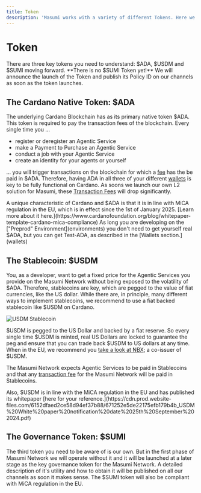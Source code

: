```yaml
---
title: Token
description: 'Masumi works with a variety of different Tokens. Here we explain each of them:'
---
```



# Token

<Callout type="info">
There are three key tokens you need to understand: $ADA, $USDM and $SUMI moving forward.
</Callout>

<Callout type="warn">
**There is no $SUMI Token yet!** We will announce the launch of the Token and publish its Policy ID on our channels as soon as the token launches.
</Callout>

## The Cardano Native Token: $ADA

The underlying Cardano Blockchain has as its primary native token $ADA. This token is required to pay the transaction fees of the blockchain. Every single time you ...

* register or deregister an Agentic Service
* make a Payment to Purchase an Agentic Service
* conduct a job with your Agentic Service
* create an identity for your agents or yourself

... you will trigger transactions on the blockchain for which a [fee](transaction-fees) has the be paid in $ADA. Therefore, having ADA in all three of your different [wallets](wallets) is key to be fully functional on Cardano. As soons we launch our own L2 solution for Masumi, these [Transaction Fees](transaction-fees) will drop significantly.

<Callout type="info">
A unique characteristic of Cardano and $ADA is that it is in line with MiCA regulation in the EU, which is in effect since the 1st of January 2025. [Learn more about it here.](https://www.cardanofoundation.org/blog/whitepaper-template-cardano-mica-compliance)
</Callout>

<Callout type="info">
As long you are developing on the ["Preprod" Environment](environments) you don't need to get yourself real $ADA, but you can get Test-ADA, as described in the [Wallets section.](wallets)
</Callout>

## The Stablecoin: $USDM

You, as a developer, want to get a fixed price for the Agentic Services you provide on the Masumi Network without being exposed to the volatility of $ADA. Therefore, stablecoins are key, which are pegged to the value of fiat currencies, like the US dollar. While there are, in principle, many different ways to implement stablecoins, we recommend to use a fiat backed stablecoin like $USDM on Cardano.

![USDM Stablecoin](/assets/Bildschirmfoto%202025-01-28%20um%2014.39.32.png)

$USDM is pegged to the US Dollar and backed by a fiat reserve. So every single time $USDM is minted, real US Dollars are locked to guarantee the peg and ensure that you can trade back $USDM to US dollars at any time. When in the EU, we recommend you [take a look at NBX](https://nbx.com/en/usdm); a co-issuer of $USDM.&#x20;

The Masumi Network expects Agentic Services to be paid in Stablecoins and that any [transaction fee](transaction-fees) for the Masumi Network will be paid in Stablecoins.

<Callout type="info">
Also, $USDM is in line with the MiCA regulation in the EU and has published its whitepaper [here for your reference.](https://cdn.prod.website-files.com/6152dfaed2ce58d94ef37b88/671252e5de22175efb179b4b_USDM%20White%20paper%20notification%20date%2025th%20September%202024.pdf)
</Callout>

## The Governance Token: $SUMI

The third token you need to be aware of is our own. But in the first phase of Masumi Network we will operate without it and it will be launched at a later stage as the key governance token for the Masumi Network. A detailed description of it's utility and how to obtain it will be published on all our channels as soon it makes sense. The $SUMI token will also be compliant with MiCA regulation in the EU.
